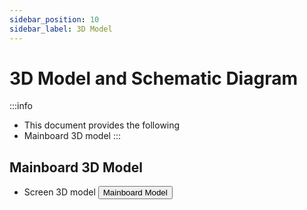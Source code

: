 ```yaml
---
sidebar_position: 10
sidebar_label: 3D Model
---
```


# 3D Model and Schematic Diagram

:::info
* This document provides the following
* Mainboard 3D model
:::

## Mainboard 3D Model

* Screen 3D model
    <Button variant="contained" disableElevation href="https://cdn.mellow.klipper.cn/STEP/FLY-WiScreen.step">Mainboard Model</Button>

